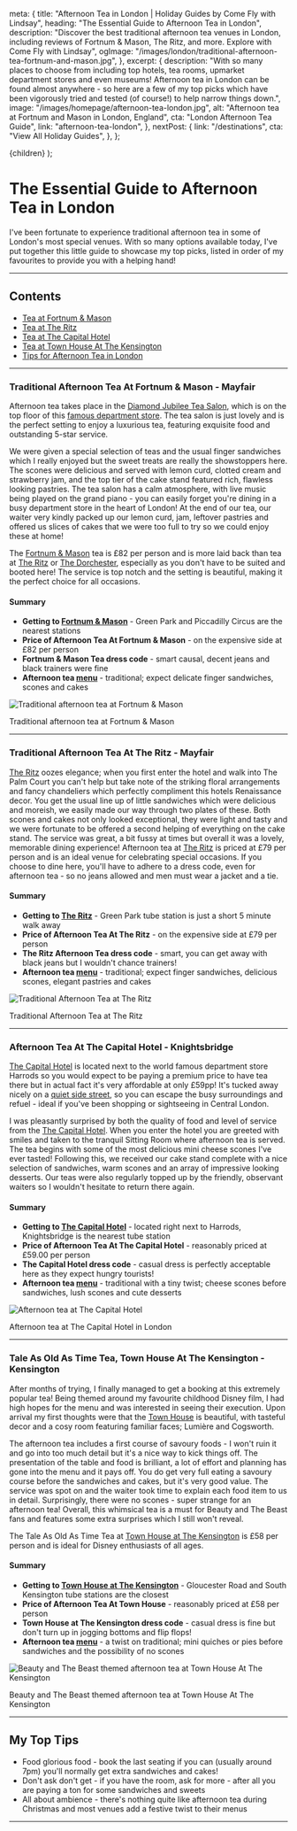 
  meta: {
    title: "Afternoon Tea in London | Holiday Guides by Come Fly with Lindsay",
    heading: "The Essential Guide to Afternoon Tea in London",
    description:
      "Discover the best traditional afternoon tea venues in London, including reviews of Fortnum & Mason, The Ritz, and more. Explore with Come Fly with Lindsay",
    ogImage: "/images/london/traditional-afternoon-tea-fortnum-and-mason.jpg",
  },
  excerpt: {
    description:
      "With so many places to choose from including top hotels, tea rooms, upmarket department stores and even museums! Afternoon tea in London can be found almost anywhere - so here are a few of my top picks which have been vigorously tried and tested (of course!) to help narrow things down.",
    image: "/images/homepage/afternoon-tea-london.jpg",
    alt: "Afternoon tea at Fortnum and Mason in London, England",
    cta: "London Afternoon Tea Guide",
    link: "afternoon-tea-london",
  },
  nextPost: {
    link: "/destinations",
    cta: "View All Holiday Guides",
  },
};

  <BlogPost details={details}>{children}</BlogPost>
);

# The Essential Guide to Afternoon Tea in London

I've been fortunate to experience traditional afternoon tea in some of London's most special venues. With so many options available today, I've put together this little guide to showcase my top picks, listed in order of my favourites to provide you with a helping hand!

---

## Contents

- [Tea at Fortnum &amp; Mason](#fortnum-and-mason)
- [Tea at The Ritz](#the-ritz)
- [Tea at The Capital Hotel](#capital-hotel)
- [Tea at Town House At The Kensington](#townhouse-kensington)
- [Tips for Afternoon Tea in London](#tips)

---

### Traditional Afternoon Tea At Fortnum &amp; Mason - Mayfair<a name="fortnum-and-mason"></a>

Afternoon tea takes place in the [Diamond Jubilee Tea Salon](https://www.fortnumandmason.com/diamond-jubilee-tea-salon), which is on the top floor of this [famous department store](https://www.fortnumandmason.com/). The tea salon is just lovely and is the perfect setting to enjoy a luxurious tea, featuring exquisite food and outstanding 5-star service.

We were given a special selection of teas and the usual finger sandwiches which I really enjoyed but the sweet treats are really the showstoppers here. The scones were delicious and served with lemon curd, clotted cream and strawberry jam, and the top tier of the cake stand featured rich, flawless looking pastries. The tea salon has a calm atmosphere, with live music being played on the grand piano - you can easily forget you're dining in a busy department store in the heart of London! At the end of our tea, our waiter very kindly packed up our lemon curd, jam, leftover pastries and offered us slices of cakes that we were too full to try so we could enjoy these at home!

The [Fortnum &amp; Mason](https://www.fortnumandmason.com/restaurants/afternoon-tea) tea is &pound;82 per person and is more laid back than tea at [The Ritz](https://www.theritzlondon.com/dine-with-us/afternoon-tea) or [The Dorchester](https://www.dorchestercollection.com/en/london/the-dorchester/restaurants-bars/afternoon-tea/), especially as you don't have to be suited and booted here! The service is top notch and the setting is beautiful, making it the perfect choice for all occasions.

#### Summary

- **Getting to [Fortnum &amp; Mason](https://www.fortnumandmason.com/stores/piccadilly)** - Green Park and Piccadilly Circus are the nearest stations
- **Price of Afternoon Tea At Fortnum &amp; Mason** - on the expensive side at £82 per person
- **Fortnum &amp; Mason Tea dress code** - smart causal, decent jeans and black trainers were fine
- **Afternoon tea [menu](https://www.fortnumandmason.com/restaurants/afternoon-tea)** - traditional; expect delicate finger sandwiches, scones and cakes

![Traditional afternoon tea at Fortnum & Mason](/images/london/traditional-afternoon-tea-fortnum-and-mason.jpg)

<figcaption>Traditional afternoon tea at Fortnum &amp; Mason</figcaption>

---

### Traditional Afternoon Tea At The Ritz - Mayfair<a name="the-ritz"></a>

[The Ritz](https://www.theritzlondon.com/) oozes elegance; when you first enter the hotel and walk into The Palm Court you can't help but take note of the striking floral arrangements and fancy chandeliers which perfectly compliment this hotels Renaissance decor. You get the usual line up of little sandwiches which were delicious and moreish, we easily made our way through two plates of these. Both scones and cakes not only looked exceptional, they were light and tasty and we were fortunate to be offered a second helping of everything on the cake stand. The service was great, a bit fussy at times but overall it was a lovely, memorable dining experience!
Afternoon tea at [The Ritz](https://www.theritzlondon.com/dine-with-us/afternoon-tea/) is priced at &pound;79 per person and is an ideal venue for celebrating special occasions. If you choose to dine here, you'll have to adhere to a dress code, even for afternoon tea - so no jeans allowed and men must wear a jacket and a tie.

#### Summary

- **Getting to [The Ritz](https://www.theritzlondon.com/dine-with-us/afternoon-tea/)** - Green Park tube station is just a short 5 minute walk away
- **Price of Afternoon Tea At The Ritz** - on the expensive side at £79 per person
- **The Ritz Afternoon Tea dress code** - smart, you can get away with black jeans but I wouldn't chance trainers!
- **Afternoon tea [menu](https://www.theritzlondon.com/dine-with-us/afternoon-tea/)** - traditional; expect finger sandwiches, delicious scones, elegant pastries and cakes

![Traditional Afternoon Tea at The Ritz](/images/london/traditional-afternoon-tea-the-ritz.jpg)

<figcaption>Traditional Afternoon Tea at The Ritz</figcaption>

---

### Afternoon Tea At The Capital Hotel - Knightsbridge<a name="capital-hotel"></a>

[The Capital Hotel](https://www.warwickhotels.com/the-capital) is located next to the world famous department store Harrods so you would expect to be paying a premium price to have tea there but in actual fact it's very affordable at only £59pp! It's tucked away nicely on a [quiet side street](https://www.warwickhotels.com/the-capital/contact-and-location), so you can escape the busy surroundings and refuel - ideal if you've been shopping or sightseeing in Central London.

I was pleasantly surprised by both the quality of food and level of service from the [The Capital Hotel](https://www.warwickhotels.com/the-capital). When you enter the hotel you are greeted with smiles and taken to the tranquil Sitting Room where afternoon tea is served. The tea begins with some of the most delicious mini cheese scones I've ever tasted! Following this, we received our cake stand complete with a nice selection of sandwiches, warm scones and an array of impressive looking desserts. Our teas were also regularly topped up by the friendly, observant waiters so I wouldn't hesitate to return there again.

#### Summary

- **Getting to [The Capital Hotel](https://www.warwickhotels.com/the-capital/contact-and-location)** - located right next to Harrods, Knightsbridge is the nearest tube station
- **Price of Afternoon Tea At The Capital Hotel** - reasonably priced at £59.00 per person
- **The Capital Hotel dress code** - casual dress is perfectly acceptable here as they expect hungry tourists!
- **Afternoon tea [menu](https://www.warwickhotels.com/the-capital/dining/afternoon-tea)** - traditional with a tiny twist; cheese scones before sandwiches, lush scones and cute desserts

![Afternoon tea at The Capital Hotel](/images/london/afternoon-tea-the-captial-hotel-london.jpg)

<figcaption>Afternoon tea at The Capital Hotel in London</figcaption>

---

### Tale As Old As Time Tea, Town House At The Kensington - Kensington<a name="townhouse-kensington"></a>

After months of trying, I finally managed to get a booking at this extremely popular tea! Being themed around my favourite childhood Disney film, I had high hopes for the menu and was interested in seeing their execution. Upon arrival my first thoughts were that the [Town House](https://townhousekensington.com/) is beautiful, with tasteful decor and a cosy room featuring familiar faces; Lumière and Cogsworth.

The afternoon tea includes a first course of savoury foods - I won't ruin it and go into too much detail but it's a nice way to kick things off. The presentation of the table and food is brilliant, a lot of effort and planning has gone into the menu and it pays off. You do get very full eating a savoury course before the sandwiches and cakes, but it's very good value. The service was spot on and the waiter took time to explain each food item to us in detail. Surprisingly, there were no scones - super strange for an afternoon tea! Overall, this whimsical tea is a must for Beauty and The Beast fans and features some extra surprises which I still won't reveal.

The Tale As Old As Time Tea at [Town House at The Kensington](https://townhousekensington.com/afternoon-tea/) is &pound;58 per person and is ideal for Disney enthusiasts of all ages.

#### Summary

- **Getting to [Town House at The Kensington](https://townhousekensington.com/contact-us-2/)** - Gloucester Road and South Kensington tube stations are the closest
- **Price of Afternoon Tea At Town House** - reasonably priced at £58 per person
- **Town House at The Kensington dress code** - casual dress is fine but don't turn up in jogging bottoms and flip flops!
- **Afternoon tea [menu](https://townhousekensington.com/afternoon-tea/)** - a twist on traditional; mini quiches or pies before sandwiches and the possibility of no scones

![Beauty and The Beast themed afternoon tea at Town House At The Kensington](/images/london/tale-as-old-as-time-tea-town-house-at-the-kensington.jpg)

<figcaption>
  Beauty and The Beast themed afternoon tea at Town House At The Kensington
</figcaption>

---

## My Top Tips<a name="tips"></a>

- Food glorious food - book the last seating if you can (usually around 7pm) you'll normally get extra sandwiches and cakes!
- Don't ask don't get - if you have the room, ask for more - after all you are paying a ton for some sandwiches and sweets
- All about ambience - there's nothing quite like afternoon tea during Christmas and most venues add a festive twist to their menus

---
